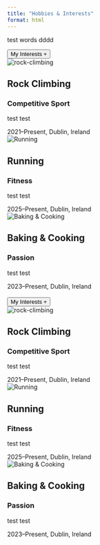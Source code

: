 ```yaml
---
title: "Hobbies & Interests"
format: html
---
```

test words
dddd
```{=html}
<button class="accordion">
  My Interests
  <span class="dropdown-icon">+</span> <!-- Plus icon -->
</button>
<div class="panel">
  <div class="timeline">
    <div class="timeline-item">
      <div class="timeline-icon">
        <img src="/assets/cat.jpg" alt="rock-climbing">
      </div>
      <div class="timeline-content">
        <div class="timeline-header">
          <h2>Rock Climbing</h2>
          <h3>Competitive Sport</h3>
        </div>
        <p>test test</p>
        <span class="timeline-date">2021–Present, Dublin, Ireland</span>
      </div>
    </div>

    <div class="timeline-item">
      <div class="timeline-icon">
        <img src="/assets/baked2.PNG" alt="Running">
      </div>
      <div class="timeline-content">
        <div class="timeline-header">
          <h2>Running</h2>
          <h3>Fitness</h3>
        </div>
        <p>test test</p>
        <span class="timeline-date">2025–Present, Dublin, Ireland</span>
      </div>
    </div>

    <div class="timeline-item">
      <div class="timeline-icon">
        <img src="cooking-icon.jpg" alt="Baking & Cooking">
      </div>
      <div class="timeline-content">
        <div class="timeline-header">
          <h2>Baking & Cooking</h2>
          <h3>Passion</h3>
        </div>
        <p>test test</p>
        <span class="timeline-date">2023–Present, Dublin, Ireland</span>
      </div>
    </div>
  </div>
</div>

<br>

<button class="accordion">
  My Interests
  <span class="dropdown-icon">+</span> <!-- Plus icon -->
</button>
<div class="panel">
  <div class="timeline">
    <div class="timeline-item">
      <div class="timeline-icon">
        <img src="/assets/cat.jpg" alt="rock-climbing">
      </div>
      <div class="timeline-content">
        <div class="timeline-header">
          <h2>Rock Climbing</h2>
          <h3>Competitive Sport</h3>
        </div>
        <p>test test</p>
        <span class="timeline-date">2021–Present, Dublin, Ireland</span>
      </div>
    </div>

    <div class="timeline-item">
      <div class="timeline-icon">
        <img src="/assets/baked2.PNG" alt="Running">
      </div>
      <div class="timeline-content">
        <div class="timeline-header">
          <h2>Running</h2>
          <h3>Fitness</h3>
        </div>
        <p>test test</p>
        <span class="timeline-date">2025–Present, Dublin, Ireland</span>
      </div>
    </div>
    <div class="timeline-item">
      <div class="timeline-icon">
        <img src="cooking-icon.jpg" alt="Baking & Cooking">
      </div>
      <div class="timeline-content">
        <div class="timeline-header">
          <h2>Baking & Cooking</h2>
          <h3>Passion</h3>
        </div>
        <p>test test</p>
        <span class="timeline-date">2023–Present, Dublin, Ireland</span>
      </div>
    </div>
  </div>
</div>

<script>
const acc = document.getElementsByClassName("accordion");
for (let i = 0; i < acc.length; i++) {
    acc[i].addEventListener("click", function() {
        this.classList.toggle("active");
        const panel = this.nextElementSibling;
        const icon = this.querySelector(".dropdown-icon");
        if (panel.style.maxHeight) {
            panel.style.maxHeight = null;
            icon.textContent = "+"; // Change to plus icon
        } else {
            panel.style.maxHeight = panel.scrollHeight + "px";
            icon.textContent = "-"; // Change to minus icon
        }
    });
}

</script>




```